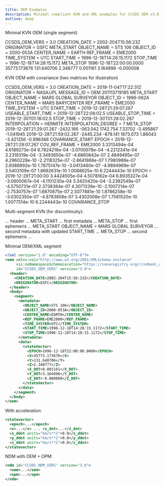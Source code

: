 ```yaml
---
title: OEM Examples
description: Minimal compliant KVN and XML examples for CCSDS OEM v3.0, including covariance section
outline: deep
---
```


Minimal KVN OEM (single segment)

CCSDS_OEM_VERS = 3.0
CREATION_DATE = 2002-204T15:56:23Z
ORIGINATOR = GSFC
META_START
OBJECT_NAME = STS 106
OBJECT_ID = 2000-053A
CENTER_NAME = EARTH
REF_FRAME = EME2000
TIME_SYSTEM = UTC
START_TIME = 1996-12-18T14:28:15.1172
STOP_TIME  = 1996-12-18T14:28:15.1172
META_STOP
1996-12-18T22:00:00.0000 35773.173676 131.640706 2.348777 0.001161 3.164996 -0.000008

KVN OEM with covariance (two matrices for illustration)

CCSDS_OEM_VERS = 3.0
CREATION_DATE = 2019-11-04T17:22:31Z
ORIGINATOR = NASA/JPL
MESSAGE_ID = OEM 201113719185
META_START
OBJECT_NAME = MARS GLOBAL SURVEYOR
OBJECT_ID = 1996-062A
CENTER_NAME = MARS BARYCENTER
REF_FRAME = EME2000
TIME_SYSTEM = UTC
START_TIME = 2019-12-28T21:29:07.267
USEABLE_START_TIME = 2019-12-28T22:08:02.5
USEABLE_STOP_TIME = 2019-12-30T01:18:02.5
STOP_TIME = 2019-12-30T01:28:02.267
INTERPOLATION = HERMITE
INTERPOLATION_DEGREE = 7
META_STOP
2019-12-28T21:29:07.267 -2432.166 -063.042 1742.754 7.33702 -3.495867 -1.041945
2019-12-28T21:59:02.267 -2445.234 -878.141 1873.073 1.86043 -3.421256 -0.996366
COVARIANCE_START
EPOCH = 2019-12-28T21:29:07.267
COV_REF_FRAME = EME2000
3.3313494e-04
4.6189273e-04 6.7824216e-04
-3.0700078e-04 -4.2212341e-04 3.2319319e-04
-3.3493650e-07 -4.6860842e-07 2.4849495e-07 4.2960228e-10
-2.2118325e-07 -2.8641868e-07 1.7980986e-07 2.6088992e-10 1.7675147e-10
-3.0413460e-07 -4.9894969e-07 3.5403109e-07 1.8692631e-10 1.0088625e-10 6.2244443e-10
EPOCH = 2019-12-29T21:00:00
3.4424505e-04
4.5078162e-04 6.8935327e-04
-3.0600067e-04 -4.1101230e-04 3.3420420e-04
-3.2382549e-07 -4.5750731e-07 2.3738384e-07 4.3071339e-10
-2.1007214e-07 -2.7530757e-07 1.6870875e-07 2.5077881e-10 1.8786258e-10
-3.0302350e-07 -4.8783858e-07 3.4302008e-07 1.7581520e-10 1.0077514e-10 6.2244443e-10
COVARIANCE_STOP

Multi-segment KVN (for discontinuity):

... header ...
META_START
... first metadata ...
META_STOP
... first ephemeris ...
META_START
OBJECT_NAME = MARS GLOBAL SURVEYOR
... second metadata with updated START_TIME ...
META_STOP
... second ephemeris ...

Minimal OEM/XML segment

```xml
<?xml version="1.0" encoding="UTF-8"?>
<oem xmlns:xsi="http://www.w3.org/2001/XMLSchema-instance"
     xsi:noNamespaceSchemaLocation="https://sanaregistry.org/r/ndmxml_unqualified/ndmxml-3.0.0-master-3.0.xsd"
     id="CCSDS_OEM_VERS" version="3.0">
  <header>
    <CREATION_DATE>2002-204T15:56:23Z</CREATION_DATE>
    <ORIGINATOR>GSFC</ORIGINATOR>
  </header>
  <body>
    <segment>
      <metadata>
        <OBJECT_NAME>STS 106</OBJECT_NAME>
        <OBJECT_ID>2000-053A</OBJECT_ID>
        <CENTER_NAME>EARTH</CENTER_NAME>
        <REF_FRAME>EME2000</REF_FRAME>
        <TIME_SYSTEM>UTC</TIME_SYSTEM>
        <START_TIME>1996-12-18T14:28:15.1172</START_TIME>
        <STOP_TIME>1996-12-18T14:28:15.1172</STOP_TIME>
      </metadata>
      <data>
        <stateVector>
          <EPOCH>1996-12-18T22:00:00.0000</EPOCH>
          <X>35773.173676</X>
          <Y>131.640706</Y>
          <Z>2.348777</Z>
          <X_DOT>0.001161</X_DOT>
          <Y_DOT>3.164996</Y_DOT>
          <Z_DOT>-0.000008</Z_DOT>
        </stateVector>
      </data>
    </segment>
  </body>
</oem>
```

With acceleration:

```xml
<statevector>
  <epoch>...</epoch>
  <x>...</x> ... <z_dot>...</z_dot>
  <x_ddot units="km/s**2">0.0</x_ddot>
  <y_ddot units="km/s**2">0.0</y_ddot>
  <z_ddot units="km/s**2">0.0</z_ddot>
</statevector>
```

NDM with OEM + OPM:

```xml
<ndm id="CCSDS_NDM_VERS" version="3.0">
  <oem>...</oem>
  <opm>...</opm>
</ndm>
```